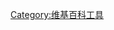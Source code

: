 {{category more|Wikipedia:AutoWikiBrowser}}
{{Commons cat|AutoWikiBrowser}}

[[Category:维基百科工具|Category:维基百科工具]]
